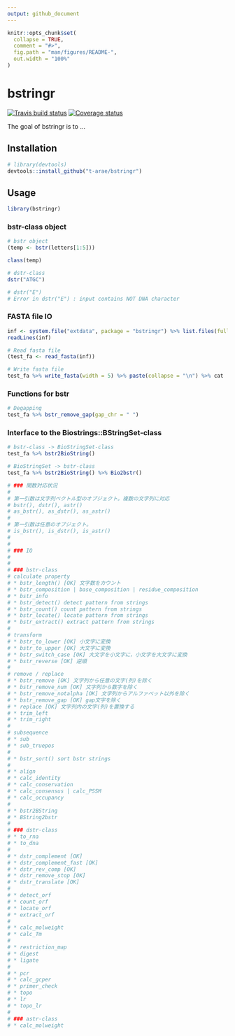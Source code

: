 ```yaml
---
output: github_document
---
```


<!-- README.md is generated from README.Rmd. Please edit that file -->

```r
knitr::opts_chunk$set(
  collapse = TRUE,
  comment = "#>",
  fig.path = "man/figures/README-",
  out.width = "100%"
)
```
# bstringr

[![Travis build status](https://travis-ci.org/t-arae/bstringr.svg?branch=master)](https://travis-ci.org/t-arae/bstringr)
[![Coverage status](https://codecov.io/gh/t-arae/bstringr/branch/master/graph/badge.svg)](https://codecov.io/github/t-arae/bstringr?branch=master)

The goal of bstringr is to ...

## Installation

```r
# library(devtools)
devtools::install_github("t-arae/bstringr")
```

## Usage

```r
library(bstringr)
```

### bstr-class object
```r
# bstr object
(temp <- bstr(letters[1:5]))

class(temp)

# dstr-class
dstr("ATGC")

# dstr("E")
# Error in dstr("E") : input contains NOT DNA character
```

### FASTA file IO
```r
inf <- system.file("extdata", package = "bstringr") %>% list.files(full.names = T)
readLines(inf)

# Read fasta file
(test_fa <- read_fasta(inf))

# Write fasta file
test_fa %>% write_fasta(width = 5) %>% paste(collapse = "\n") %>% cat
```

### Functions for bstr
```r
# Degapping
test_fa %>% bstr_remove_gap(gap_chr = " ")
```

### Interface to the Biostrings::BStringSet-class
```r
# bstr-class -> BioStringSet-class
test_fa %>% bstr2BioString()

# BioStringSet -> bstr-class
test_fa %>% bstr2BioString() %>% Bio2bstr()
```


```r
# ### 関数対応状況
# 
# 第一引数は文字列ベクトル型のオブジェクト。複数の文字列に対応
# bstr(), dstr(), astr()
# as_bstr(), as_dstr(), as_astr()
# 
# 第一引数は任意のオブジェクト。
# is_bstr(), is_dstr(), is_astr()
# 
# 
# ### IO
# 
# 
# ### bstr-class
# calculate property
# * bstr_length() [OK] 文字数をカウント
# * bstr_composition | base_composition | residue_composition
# * bstr_info
# * bstr_detect() detect pattern from strings
# * bstr_count() count pattern from strings
# * bstr_locate() locate pattern from strings
# * bstr_extract() extract pattern from strings
# 
# transform
# * bstr_to_lower [OK] 小文字に変換
# * bstr_to_upper [OK] 大文字に変換
# * bstr_switch_case [OK] 大文字を小文字に，小文字を大文字に変換
# * bstr_reverse [OK] 逆順
# 
# remove / replace
# * bstr_remove [OK] 文字列から任意の文字(列)を除く
# * bstr_remove_num [OK] 文字列から数字を除く
# * bstr_remove_notalpha [OK] 文字列からアルファベット以外を除く
# * bstr_remove_gap [OK] gap文字を除く
# * replace [OK] 文字列内の文字(列)を置換する
# * trim_left
# * trim_right
# 
# subsequence
# * sub
# * sub_truepos
# 
# * bstr_sort() sort bstr strings
# 
# * align
# * calc_identity
# * calc_conservation
# * calc_consensus | calc_PSSM
# * calc_occupancy
# 
# * bstr2BString
# * BString2bstr
# 
# ### dstr-class
# * to_rna
# * to_dna
# 
# * dstr_complement [OK]
# * dstr_complement_fast [OK]
# * dstr_rev_comp [OK]
# * dstr_remove_stop [OK]
# * dstr_translate [OK]
# 
# * detect_orf
# * count_orf
# * locate_orf
# * extract_orf
# 
# * calc_molweight
# * calc_Tm
# 
# * restriction_map
# * digest
# * ligate
# 
# * pcr
# * calc_gcper
# * primer_check
# * topo
# * lr
# * topo_lr
# 
# ### astr-class
# * calc_molweight
```
